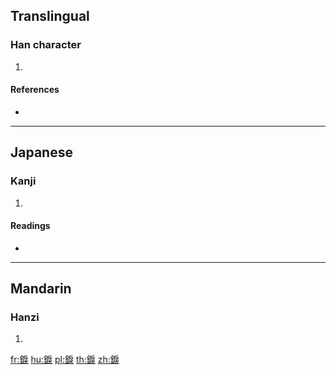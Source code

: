 {{character info/new}}
==Translingual==

===Han character===
{{Han char|rn=167|rad=金|as=08|sn=16|four=|canj=CHSK,CISK}}

# {{defn|Han|sort=金08}}

====References====
* {{Han ref|kx=1310.010|dkj=40537|dj=1811.250|hdz=64225.060|uh=9311|ud=37649}}

----

==Japanese==

===Kanji===
{{ja-kanji|grade=|rs=金08}}

# {{defn|lang=ja|sort=金08}}

====Readings====
* {{ja-readings|on=[[らい]] (rai), [[れ]] (re), [[れい]] (rei)|kun=[[かんな]] (kanna), [[きり]] (kiri), [[のこぎり]] (nokogiri), [[もじり]] (mojiri), [[ねじり]] (nejiri)|nanori=}}

----

==Mandarin==

===Hanzi===
{{cmn-hanzi|pin=[[lèi]] ([[lei4]])|wg=lei<sup>4</sup>}}

# {{defn|lang=cmn|sort=金08}}

[[fr:錑]]
[[hu:錑]]
[[pl:錑]]
[[th:錑]]
[[zh:錑]]